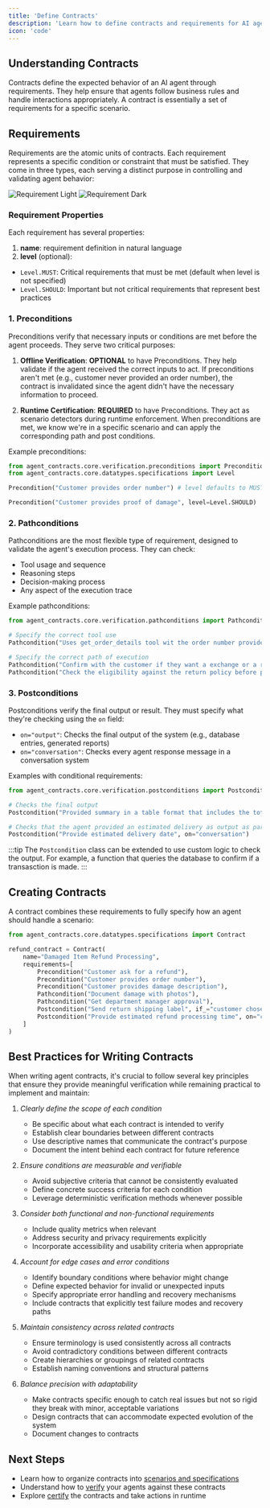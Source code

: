 ```yaml
---
title: 'Define Contracts'
description: 'Learn how to define contracts and requirements for AI agents'
icon: 'code'
---
```


## Understanding Contracts

Contracts define the expected behavior of an AI agent through requirements. They help ensure that agents follow business rules and handle interactions appropriately. A contract is essentially a set of requirements for a specific scenario.

## Requirements

Requirements are the atomic units of contracts. Each requirement represents a specific condition or constraint that must be satisfied. They come in three types, each serving a distinct purpose in controlling and validating agent behavior:

<img alt="Requirement Light" className="block dark:hidden" src="/images/requirement-types.svg" />
<img alt="Requirement Dark" className="hidden dark:block" src="/images/requirement-types.svg" />

### Requirement Properties

Each requirement has several properties:

1. **name**: requirement definition in natural language
2. **level** (optional):
- `Level.MUST`: Critical requirements that must be met (default when level is not specified)
- `Level.SHOULD`: Important but not critical requirements that represent best practices


### 1. Preconditions

Preconditions verify that necessary inputs or conditions are met before the agent proceeds. They serve two critical purposes:

1. **Offline Verification**: **OPTIONAL** to have Preconditions. They help validate if the agent received the correct inputs to act. If preconditions aren't met (e.g., customer never provided an order number), the contract is invalidated since the agent didn't have the necessary information to proceed.

2. **Runtime Certification**: **REQUIRED** to have Preconditions. They act as scenario detectors during runtime enforcement. When preconditions are met, we know we're in a specific scenario and can apply the corresponding path and post conditions.

Example preconditions:

```python
from agent_contracts.core.verification.preconditions import Precondition # or: from relari_otel.specifications import Precondition, Level
from agent_contracts.core.datatypes.specifications import Level

Precondition("Customer provides order number") # level defaults to MUST

Precondition("Customer provides proof of damage", level=Level.SHOULD)
```

### 2. Pathconditions

Pathconditions are the most flexible type of requirement, designed to validate the agent's execution process. They can check:
- Tool usage and sequence
- Reasoning steps
- Decision-making process
- Any aspect of the execution trace

Example pathconditions:

```python
from agent_contracts.core.verification.pathconditions import Pathcondition # or: from relari_otel.specifications import Pathcondition

# Specify the correct tool use
Pathcondition("Uses get_order_details tool wit the order number provided by user to get the shipping dates.")

# Specify the correct path of execution
Pathcondition("Confirm with the customer if they want a exchange or a refund.")
Pathcondition("Check the eligibility against the return policy before proceeding with the return.")
```

### 3. Postconditions

Postconditions verify the final output or result. They must specify what they're checking using the `on` field:

- `on="output"`: Checks the final output of the system (e.g., database entries, generated reports)
- `on="conversation"`: Checks every agent response message in a conversation system

Examples with conditional requirements:

```python
from agent_contracts.core.verification.postconditions import Postcondition # or: from relari_otel.specifications import Postcondition

# Checks the final output
Postcondition("Provided summary in a table format that includes the total price, quantity and shipping dates", on="output")

# Checks that the agent provided an estimated delivery as output as part of the conversation    
Postcondition("Provide estimated delivery date", on="conversation")
```

:::tip
The `Postcondition` class can be extended to use custom logic to check the output. For example, a function that queries the database to confirm if a transasction is made.
:::


## Creating Contracts

A contract combines these requirements to fully specify how an agent should handle a scenario:

```python
from agent_contracts.core.datatypes.specifications import Contract

refund_contract = Contract(
    name="Damaged Item Refund Processing",
    requirements=[
        Precondition("Customer ask for a refund"),
        Precondition("Customer provides order number"),
        Precondition("Customer provides damage description"),
        Pathcondition("Document damage with photos"),
        Pathcondition("Get department manager approval"),
        Postcondition("Send return shipping label", if_="customer chose mail-in return", on="output"),
        Postcondition("Provide estimated refund processing time", on="conversation")
    ]
)
```

## Best Practices for Writing Contracts

When writing agent contracts, it's crucial to follow several key principles that ensure they provide meaningful verification while remaining practical to implement and maintain:

1. *Clearly define the scope of each condition*
   - Be specific about what each contract is intended to verify
   - Establish clear boundaries between different contracts
   - Use descriptive names that communicate the contract's purpose
   - Document the intent behind each contract for future reference

2. *Ensure conditions are measurable and verifiable*
   - Avoid subjective criteria that cannot be consistently evaluated
   - Define concrete success criteria for each condition
   - Leverage deterministic verification methods whenever possible

3. *Consider both functional and non-functional requirements*
   - Include quality metrics when relevant
   - Address security and privacy requirements explicitly
   - Incorporate accessibility and usability criteria when appropriate

4. *Account for edge cases and error conditions*
   - Identify boundary conditions where behavior might change
   - Define expected behavior for invalid or unexpected inputs
   - Specify appropriate error handling and recovery mechanisms
   - Include contracts that explicitly test failure modes and recovery paths

5. *Maintain consistency across related contracts*
   - Ensure terminology is used consistently across all contracts
   - Avoid contradictory conditions between different contracts
   - Create hierarchies or groupings of related contracts
   - Establish naming conventions and structural patterns

6. *Balance precision with adaptability*
   - Make contracts specific enough to catch real issues but not so rigid they break with minor, acceptable variations
   - Design contracts that can accommodate expected evolution of the system
   - Document changes to contracts


## Next Steps

- Learn how to organize contracts into [scenarios and specifications](/contracts/specifications)
- Understand how to [verify](/verification/verification) your agents against these contracts
- Explore [certify](/certification/runtime) the contracts and take actions in runtime
